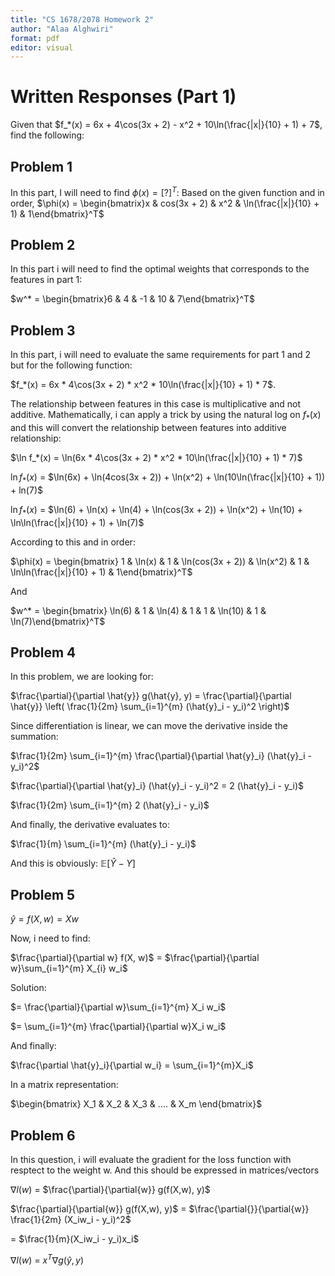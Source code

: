 ```yaml
---
title: "CS 1678/2078 Homework 2"
author: "Alaa Alghwiri"
format: pdf
editor: visual
---
```


# Written Responses (Part 1)

Given that $f_*(x) = 6x + 4\cos(3x + 2) - x^2 + 10\ln(\frac{|x|}{10} + 1) + 7$, find the following:

## Problem 1

In this part, I will need to find $\phi(x) = [?]^T$: Based on the given function and in order, $\phi(x) = \begin{bmatrix}x & cos(3x + 2) & x^2 & \ln(\frac{|x|}{10} + 1) & 1\end{bmatrix}^T$

## Problem 2

In this part i will need to find the optimal weights that corresponds to the features in part 1:

$w^* = \begin{bmatrix}6 & 4 & -1 & 10 & 7\end{bmatrix}^T$

## Problem 3

In this part, i will need to evaluate the same requirements for part 1 and 2 but for the following function:

$f_*(x) = 6x * 4\cos(3x + 2) * x^2 * 10\ln(\frac{|x|}{10} + 1) * 7$.

The relationship between features in this case is multiplicative and not additive. Mathematically, i can apply a trick by using the natural log on $f_*(x)$ and this will convert the relationship between features into additive relationship:

$\ln f_*(x) = \ln(6x * 4\cos(3x + 2) * x^2 * 10\ln(\frac{|x|}{10} + 1) * 7)$

$\ln f_*(x)$ = $\ln(6x) + \ln(4cos(3x + 2)) + \ln(x^2) + \ln(10\ln(\frac{|x|}{10} + 1)) + ln(7)$

$\ln f_*(x)$ = $\ln(6) + \ln(x) + \ln(4) + \ln(cos(3x + 2)) + \ln(x^2) + \ln(10) + \ln\ln(\frac{|x|}{10} + 1) + \ln(7)$

According to this and in order:

$\phi(x) = \begin{bmatrix} 1 & \ln(x) & 1  & \ln(cos(3x + 2)) & \ln(x^2) & 1 & \ln\ln(\frac{|x|}{10} + 1) & 1\end{bmatrix}^T$

And

$w^* = \begin{bmatrix} \ln(6) & 1 & \ln(4) & 1 & 1 & \ln(10) & 1 & \ln(7)\end{bmatrix}^T$

## Problem 4

In this problem, we are looking for:

$\frac{\partial}{\partial \hat{y}} g(\hat{y}, y) = \frac{\partial}{\partial \hat{y}} \left( \frac{1}{2m} \sum_{i=1}^{m} (\hat{y}_i - y_i)^2 \right)$

Since differentiation is linear, we can move the derivative inside the summation:

$\frac{1}{2m} \sum_{i=1}^{m} \frac{\partial}{\partial \hat{y}_i} (\hat{y}_i - y_i)^2$

$\frac{\partial}{\partial \hat{y}_i} (\hat{y}_i - y_i)^2 = 2 (\hat{y}_i - y_i)$

$\frac{1}{2m} \sum_{i=1}^{m} 2 (\hat{y}_i - y_i)$

And finally, the derivative evaluates to:

$\frac{1}{m} \sum_{i=1}^{m} (\hat{y}_i - y_i)$

And this is obviously:
$\mathbb{E}[\hat{Y} - Y]$

## Problem 5

$\hat{y} = f(X, w) = Xw$

Now, i need to find:

$\frac{\partial}{\partial w} f(X, w)$ = $\frac{\partial}{\partial w}\sum_{i=1}^{m} X_{i} w_i$

Solution:

$= \frac{\partial}{\partial w}\sum_{i=1}^{m} X_i w_i$

$= \sum_{i=1}^{m} \frac{\partial}{\partial w}X_i w_i$

And finally:

$\frac{\partial \hat{y}_i}{\partial w_i} = \sum_{i=1}^{m}X_i$

In a matrix representation:

$\begin{bmatrix}
X_1 & X_2 & X_3 & .... & X_m
\end{bmatrix}$

## Problem 6

In this question, i will evaluate the gradient for the loss function with resptect to the weight w. And this should be expressed in matrices/vectors

$\nabla l(w)$ = $\frac{\partial}{\partial{w}} g(f(X,w), y)$

$\frac{\partial}{\partial{w}} g(f(X,w), y)$ = $\frac{\partial{}}{\partial{w}} \frac{1}{2m} (X_iw_i - y_i)^2$

= $\frac{1}{m}(X_iw_i - y_i)x_i$ 

$\nabla l(w)$ = $x^T \nabla g(\hat{y}, y)$

















